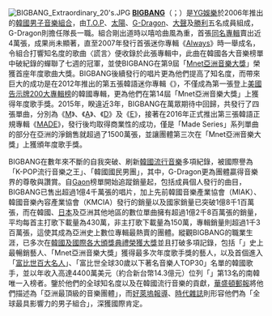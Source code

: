 [[File:BIGBANG_Extraordinary_20's.JPG|right]]
'''[[BIGBANG|BIGBANG]]'''（{{lang-ko|'''빅뱅'''}}；{{lang-ja|'''ビッグバン'''}}）是[[YG娛樂|YG娛樂]]於2006年推出的[[韓國|韓國]][[男子音樂組合|男子音樂組合]]，由[[T.O.P.|T.O.P]]、[[太陽_(歌手)|太陽]]、[[權志龍|G-Dragon]]、[[大聲|大聲]]及[[勝利_(歌手)|勝利]]五名成員組成，G-Dragon則擔任隊長一職。組合剛出道時以嘻哈曲風為重，首張[[BIGBANG_(BIGBANG單曲)|同名專輯]]賣出近4萬張，成果尚未顯著，直至2007年發行首張迷你專輯《[[Always_(BIGBANG迷你專輯)|Always]]》時一舉成名，令組合打響知名度的歌曲〈謊言〉便收錄於此張專輯中，此曲在韓國各大音樂榜單中破紀錄的蟬聯了七週的冠軍，並使BIGBANG在第9屆「[[Mnet亞洲音樂大獎|Mnet亞洲音樂大獎]]」榮獲首座年度歌曲大獎。BIGBANG後續發行的唱片更為他們提高了知名度，而帶來巨大的成功是在2012年推出的第五張韓語迷你專輯《{{link-en|Alive (BIGBANG迷你專輯)|Alive (EP)|Alive}}》，不僅成為第一張登上[[美國|美國]][[告示牌200大專輯榜|告示牌200大專輯榜]]的韓國專輯，更為他們在第14屆「Mnet亞洲音樂大獎」上獲得年度歌手獎。2015年，睽違近3年，BIGBANG在萬眾期待中回歸，共發行了四張單曲，分別為《[[M_(BIGBANG單曲)|M]]》、《[[A_(BIGBANG單曲)|A]]》、《[[D_(BIGBANG單曲)|D]]》及《[[E_(BIGBANG單曲)|E]]》，接著在2016年正式推出第三張韓語正規專輯《[[MADE_(BIGBANG專輯)|MADE]]》，發行後均取得商業性的成功，僅是「Made Series」系列單曲的部分在亞洲的淨銷售就超過了1500萬張，並讓團體第三次在「Mnet亞洲音樂大獎」上獲頒年度歌手獎。

BIGBANG在數年來不斷的自我突破、刷新[[韓國流行音樂|韓國流行音樂]]多項紀錄，被國際譽為「K-POP流行音樂之王」、「韓國國民男團」，其中，G-Dragon更為團體贏得音樂界的尊敬與讚賞。自[[Gaon_Chart|Gaon]]榜單開始追蹤銷量起，包括成員個人發行的曲目，BIGBANG已售出超過1億4千萬張的唱片，加上先前韓國音樂產業協會（MIAK）、韓國音樂內容產業協會（KMCIA）發行的銷量以及國家銷量已突破1億8千1百萬張，而在韓國、[[日本|日本]]及亞洲其他地區的數位單曲擁有超過1億2千8百萬張的銷量，平均每首主打歌下載量為430萬，非主打歌下載量為150萬，專輯銷量則超過1千3百萬張，這使其成為亞洲史上數位專輯最熱賣的團體。縱觀BIGBANG的職業生涯，已多次在[[BIGBANG獲獎及提名列表|韓國及國際各大頒獎典禮榮獲大獎]]並且打破多項記錄，包括「{{link-en|Cyworld Digital Music Awards|Cyworld Digital Music Awards|Cyworld數位音樂大賞}}」史上最暢銷藝人、「Mnet亞洲音樂大獎」獲得最多次年度歌手獎的藝人，以及首個進入「[[富比世百大名人|富比世百大名人]]」、「富比世全球30歲以下著名音樂人TOP30」名單的韓國歌手，並以年收入高達4400萬美元（約合新台幣14.3億元）位列「{{link-en|富比世30歲以下收入TOP30|Forbes 30 Under 30}}」第13名的南韓唯一入榜者。鑒於他們的全球知名度以及在韓國流行音樂的貢獻，[[华盛顿邮报|華盛頓郵報]]將他們描述為「亞洲最頂級的音樂團體」，而[[荷里活報道|好萊塢報導]]、[[時代_(雜誌)|時代雜誌]]則形容他們為「全球最具影響力的男子組合」，深獲國際肯定。